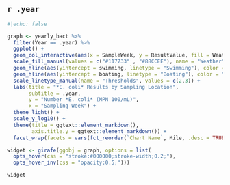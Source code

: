 ## `r .year`

```r
#|echo: false

graph <- yearly_bact %>%
  filter(Year == .year) %>%
  ggplot() +
  geom_col_interactive(aes(x = SampleWeek, y = ResultValue, fill = WeatherStatus, tooltip = Label, data_id = Date)) +
  scale_fill_manual(values = c("#117733" , "#88CCEE"), name = "Weather") +
  geom_hline(aes(yintercept = swimming, linetype = "Swimming"), color = "#DDCC77", size = 1) +
  geom_hline(aes(yintercept = boating, linetype = "Boating"), color = "#882255", size = 1) +
  scale_linetype_manual(name = "Thresholds", values = c(2,3)) +
  labs(title = "*E. coli* Results by Sampling Location",
       subtitle = .year,
       y = "Number *E. coli* (MPN 100/mL)",
       x = "Sampling Week") +
  theme_light() +
  scale_y_log10() +
  theme(title = ggtext::element_markdown(),
        axis.title.y = ggtext::element_markdown()) +
  facet_wrap(facets = vars(fct_reorder(`Chart Name`, Mile, .desc = TRUE)))

widget <- girafe(ggobj = graph, options = list(
  opts_hover(css = "stroke:#000000;stroke-width;0.2;"), 
  opts_hover_inv(css = "opacity:0.5;")))

widget

```